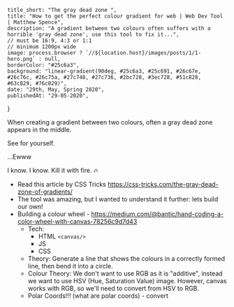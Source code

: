 
    title_short: "The gray dead zone ",
    title: "How to get the perfect colour gradient for web | Web Dev Tool | Matthew Spence",
    description: "A gradient between two colours often suffers with a horrible 'gray dead zone', use this tool to fix it...",
    // must be 16:9, 4:3 or 1:1
    // minimum 1200px wide
    image: process.browser ? `//${location.host}/images/posts/1/1-hero.png` : null,
    borderColor: "#25c6a3",
    background: "linear-gradient(90deg, #25c6a3, #25c691, #26c67e, #26c76c, #26c75a, #27c748, #27c736, #2bc728, #3ec728, #51c828, #63c829, #76c829)",
    date: "29th, May, Spring 2020",
    publishedAt: "29-05-2020",
}

When creating a gradient between two colours, often a gray dead zone appears in the middle.

See for yourself.

<div className="max-w-xs w-full mx-auto my-12 rounded-lg shadow-lg py-20 px-4 text-center" style={{ background: "linear-gradient(to right, aqua, red)" }}>
    <span className="!text-white text-xl">...Ewww</span>
</div>

I know. I know. Kill it with fire. 🔥



<div className={"max-w-xs mx-auto"}>
    <ColourWheel/>
</div>

- Read this article by CSS Tricks https://css-tricks.com/the-gray-dead-zone-of-gradients/
- The tool was amazing, but I wanted to understand it further: lets build our own!
- Building a colour wheel - https://medium.com/@bantic/hand-coding-a-color-wheel-with-canvas-78256c9d7d43
    - Tech:
        - HTML `<canvas/>`
        - JS
        - CSS
    - Theory:
        Generate a line that shows the colours in a correctly formed line, then bend it into a circle.
    - Colour Theory:
        We don't want to use RGB as it is "additive", instead we want to use HSV (Hue, Saturation Value) image.
        However, canvas works with RGB, so we'll need to convert from HSV to RGB.
    - Polar Coords!!! (what are polar coords) - convert


